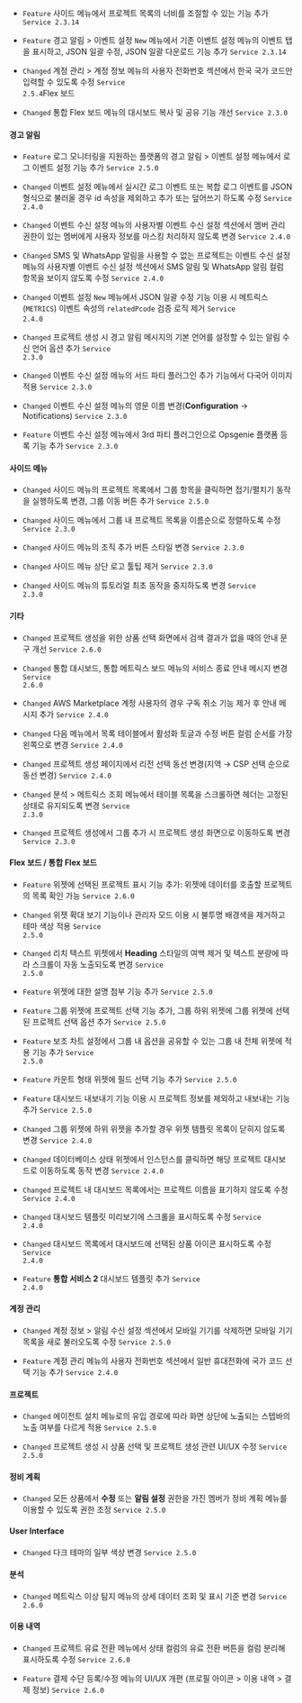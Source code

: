 
- <code class="Feature">Feature</code> 사이드 메뉴에서 프로젝트 목록의 너비를 조절할 수 있는 기능 추가 <code class='changelog-service'>Service 2.3.14​</code>

- <code class="Feature">Feature</code> <span class="uitext">경고 알림</span> &gt; <span class="uitext">이벤트 설정</span> <code class="newfunc">New</code> 메뉴에서 기존 이벤트 설정 메뉴의 이벤트 탭을 표시하고, <span class="uitext">JSON 일괄 수정</span>, <span class="uitext">JSON 일괄 다운로드</span> 기능 추가 <code class='changelog-service'>Service 2.3.14​</code>

- <code class="Changed">Changed</code> <span class="uitext">계정 관리</span> &gt; <span class="uitext">계정 정보</span> 메뉴의 <span class="uitext">사용자 전화번호</span> 섹션에서 한국 국가 코드만 입력할 수 있도록 수정 <code class='changelog-service'>Service 2.5.4​</code>Flex 보드​

- <code class="Changed">Changed</code> <span class="uitext">통합 Flex 보드</span> 메뉴의 대시보드 복사 및 공유 기능 개선 <code class='changelog-service'>Service 2.3.0​</code>

#### 경고 알림

- <code class="Feature">Feature</code> 로그 모니터링을 지원하는 플랫폼의 <span class="uitext">경고 알림</span> &gt; <span class="uitext">이벤트 설정</span> 메뉴에서 로그 이벤트 설정 기능 추가 <code class='changelog-service'>Service 2.5.0​</code>

- <code class="Changed">Changed</code> <span class="uitext">이벤트 설정</span> 메뉴에서 실시간 로그 이벤트 또는 복합 로그 이벤트를 JSON 형식으로 불러올 경우 id 속성을 제외하고 추가 또는 덮어쓰기 하도록 수정 <code class='changelog-service'>Service 2.4.0​</code>

- <code class="Changed">Changed</code> <span class="uitext">이벤트 수신 설정</span> 메뉴의 <span class="uitext">사용자별 이벤트 수신 설정</span> 섹션에서 <span class="b500">멤버 관리</span> 권한이 있는 멤버에게 사용자 정보를 마스킹 처리하지 않도록 변경 <code class='changelog-service'>Service 2.4.0​</code>

- <code class="Changed">Changed</code> SMS 및 WhatsApp 알림을 사용할 수 없는 프로젝트는 <span class="uitext">이벤트 수신 설정</span> 메뉴의 <span class="uitext">사용자별 이벤트 수신 설정</span> 섹션에서 <span class="uitext">SMS 알림</span> 및 <span class="uitext">WhatsApp 알림</span> 컬럼 항목을 보이지 않도록 수정 <code class='changelog-service'>Service 2.4.0​</code>

- <code class="Changed">Changed</code> <span class="uitext">이벤트 설정</span> <code class="newfunc">New</code> 메뉴에서 <span class="uitext">JSON 일괄 수정</span> 기능 이용 시 메트릭스(<code>METRICS</code>) 이벤트 속성의 <code>relatedPcode</code> 검증 로직 제거 <code class='changelog-service'>Service 2.4.0​</code>​

- <code class="Changed">Changed</code> 프로젝트 생성 시 경고 알림 메시지의 기본 언어를 설정할 수 있는 <span class="uitext">알림 수신 언어</span> 옵션 추가 <code class='changelog-service'>Service 2.3.0​</code>

- <code class="Changed">Changed</code> <span class="uitext">이벤트 수신 설정</span> 메뉴의 <span class="uitext">서드 파티 플러그인 추가</span> 기능에서 다국어 이미지 적용 <code class='changelog-service'>Service 2.3.0​</code>

- <code class="Changed">Changed</code> <span class="uitext">이벤트 수신 설정</span> 메뉴의 영문 이름 변경(<b>Configuration</b> → <span class="uitext">Notifications</span>) <code class='changelog-service'>Service 2.3.0​</code>

- <code class="Feature">Feature</code> <span class="uitext">이벤트 수신 설정</span> 메뉴에서 3rd 파티 플러그인으로 Opsgenie 플랫폼 등록 기능 추가 <code class='changelog-service'>Service 2.3.0​</code>

#### 사이드 메뉴​

- <code class="Changed">Changed</code> 사이드 메뉴의 <span class="uitext">프로젝트 목록</span>에서 그룹 항목을 클릭하면 접기/펼치기 동작을 실행하도록 변경, 그룹 이동 버튼 추가 <code class='changelog-service'>Service 2.5.0​</code>

- <code class="Changed">Changed</code> 사이드 메뉴에서 그룹 내 프로젝트 목록을 이름순으로 정렬하도록 수정 <code class='changelog-service'>Service 2.3.0​</code>

- <code class="Changed">Changed</code> 사이드 메뉴의 <span class="uitext">조직</span> 추가 버튼 스타일 변경 <code class='changelog-service'>Service 2.3.0​</code>

- <code class="Changed">Changed</code> 사이드 메뉴 상단 로고 툴팁 제거 <code class='changelog-service'>Service 2.3.0​</code>

- <code class="Changed">Changed</code> 사이드 메뉴의 튜토리얼 최초 동작을 중지하도록 변경 <code class='changelog-service'>Service 2.3.0​</code>

#### 기타​

- <code class="Changed">Changed</code> 프로젝트 생성을 위한 상품 선택 화면에서 검색 결과가 없을 때의 안내 문구 개선 <code class='changelog-service'>Service 2.6.0​</code>

- <code class="Changed">Changed</code> <span class="uitext">통합 대시보드</span>, <span class="uitext">통합 메트릭스 보드</span> 메뉴의 서비스 종료 안내 메시지 변경 <code class='changelog-service'>Service 2.6.0​</code>

- <code class="Changed">Changed</code> AWS Marketplace 계정 사용자의 경우 구독 취소 기능 제거 후 안내 메시지 추가 <code class='changelog-service'>Service 2.4.0​</code>

- <code class="Changed">Changed</code> 다음 메뉴에서 목록 테이블에서 활성화 토글과 수정 버튼 컬럼 순서를 가장 왼쪽으로 변경 <code class='changelog-service'>Service 2.4.0​</code>

- <code class="Changed">Changed</code> 프로젝트 생성 페이지에서 리전 선택 동선 변경(지역 → CSP 선택 순으로 동선 변경) <code class='changelog-service'>Service 2.4.0​</code>

- <code class="Changed">Changed</code> <span class="uitext">분석</span> &gt; <span class="uitext">메트릭스 조회</span> 메뉴에서 테이블 목록을 스크롤하면 헤더는 고정된 상태로 유지되도록 변경 <code class='changelog-service'>Service 2.3.0​</code>

- <code class="Changed">Changed</code> 프로젝트 생성에서 그룹 추가 시 프로젝트 생성 화면으로 이동하도록 변경 <code class='changelog-service'>Service 2.3.0​</code>

#### Flex 보드 / 통합 Flex 보드​

- <code class="Feature">Feature</code> 위젯에 <span class="uitext">선택된 프로젝트</span> 표시 기능 추가: 위젯에 데이터를 호출할 프로젝트의 목록 확인 가능 <code class='changelog-service'>Service 2.6.0​</code>

- <code class="Changed">Changed</code> 위젯 확대 보기 기능이나 <span class="uitext">관리자</span> 모드 이용 시 불투명 배경색을 제거하고 테마 색상 적용 <code class='changelog-service'>Service 2.5.0​</code>

- <code class="Changed">Changed</code> 리치 텍스트 위젯에서 <b>Heading</b> 스타일의 여백 제거 및 텍스트 분량에 따라 스크롤이 자동 노출되도록 변경 <code class='changelog-service'>Service 2.5.0​</code>

- <code class="Feature">Feature</code> 위젯에 대한 설명 첨부 기능 추가 <code class='changelog-service'>Service 2.5.0​</code>

- <code class="Feature">Feature</code> 그룹 위젯에 <span class="uitext">프로젝트 선택</span> 기능 추가, 그룹 하위 위젯에 <span class="uitext">그룹 위젯에 선택된 프로젝트</span> 선택 옵션 추가 <code class='changelog-service'>Service 2.5.0​</code>

- <code class="Feature">Feature</code> 보조 차트 설정에서 그룹 내 옵션을 공유할 수 있는 <span class="uitext">그룹 내 전체 위젯에 적용</span> 기능 추가 <code class='changelog-service'>Service 2.5.0​</code>

- <code class="Feature">Feature</code> 카운트 형태 위젯에 필드 선택 기능 추가 <code class='changelog-service'>Service 2.5.0​</code>

- <code class="Feature">Feature</code> 대시보드 내보내기 기능 이용 시 프로젝트 정보를 제외하고 내보내는 기능 추가 <code class='changelog-service'>Service 2.5.0​</code>

- <code class="Changed">Changed</code> 그룹 위젯에 하위 위젯을 추가할 경우 위젯 템플릿 목록이 닫히지 않도록 변경 <code class='changelog-service'>Service 2.4.0​</code>

- <code class="Changed">Changed</code> 데이터베이스 상태 위젯에서 인스턴스를 클릭하면 해당 프로젝트 대시보드로 이동하도록 동작 변경 <code class='changelog-service'>Service 2.4.0​</code>

- <code class="Changed">Changed</code> 프로젝트 내 대시보드 목록에서는 프로젝트 이름을 표기하지 않도록 수정 <code class='changelog-service'>Service 2.4.0​</code>

- <code class="Changed">Changed</code> 대시보드 템플릿 미리보기에 스크롤을 표시하도록 수정 <code class='changelog-service'>Service 2.4.0​</code>

- <code class="Changed">Changed</code> <span class="uitext">대시보드 목록</span>에서 대시보드에 선택된 상품 아이콘 표시하도록 수정 <code class='changelog-service'>Service 2.4.0​</code>

- <code class="Feature">Feature</code> <b>통합 서비스 2</b> 대시보드 템플릿 추가 <code class='changelog-service'>Service 2.4.0​</code>

#### 계정 관리​

- <code class="Changed">Changed</code> <span class="uitext">계정 정보</span> &gt; <span class="uitext">알림 수신 설정</span> 섹션에서 모바일 기기를 삭제하면 모바일 기기 목록을 새로 불러오도록 수정 <code class='changelog-service'>Service 2.5.0​</code>

- <code class="Feature">Feature</code> <span class="uitext">계정 관리</span> 메뉴의 <span class="uitext">사용자 전화번호</span> 섹션에서 일반 휴대전화에 국가 코드 선택 기능 추가 <code class='changelog-service'>Service 2.4.0​</code>

#### 프로젝트​

- <code class="Changed">Changed</code> <span class="uitext">에이전트 설치</span> 메뉴로의 유입 경로에 따라 화면 상단에 노출되는 스텝바의 노출 여부를 다르게 적용 <code class='changelog-service'>Service 2.5.0​</code>

- <code class="Changed">Changed</code> 프로젝트 생성 시 상품 선택 및 프로젝트 생성 관련 UI/UX 수정 <code class='changelog-service'>Service 2.5.0​</code>

#### 정비 계획​

- <code class="Changed">Changed</code> 모든 상품에서 <b>수정</b> 또는 <b>알림 설정</b> 권한을 가진 멤버가 <span class="uitext">정비 계획</span> 메뉴를 이용할 수 있도록 권한 조정 <code class='changelog-service'>Service 2.5.0​</code>

#### User Interface​

- <code class="Changed">Changed</code> 다크 테마의 일부 색상 변경 <code class='changelog-service'>Service 2.5.0​</code>

#### 분석

- <code class="Changed">Changed</code> <span class="uitext">메트릭스 이상 탐지</span> 메뉴의 상세 데이터 조회 및 표시 기준 변경 <code class='changelog-service'>Service 2.6.0​</code>

#### 이용 내역​

- <code class="Changed">Changed</code> <span class="uitext">프로젝트 유료 전환</span> 메뉴에서 <span class="uitext">상태</span> 컬럼의 <span class="uitext">유료 전환</span> 버튼을 컬럼 분리해 표시하도록 수정 <code class='changelog-service'>Service 2.6.0​</code>

- <code class="Feature">Feature</code> 결제 수단 등록/수정 메뉴의 UI/UX 개편 (프로필 아이콘 &gt; <span class="uitext">이용 내역</span> &gt; <span class="uitext">결제 정보</span>) <code class='changelog-service'>Service 2.6.0​</code>


